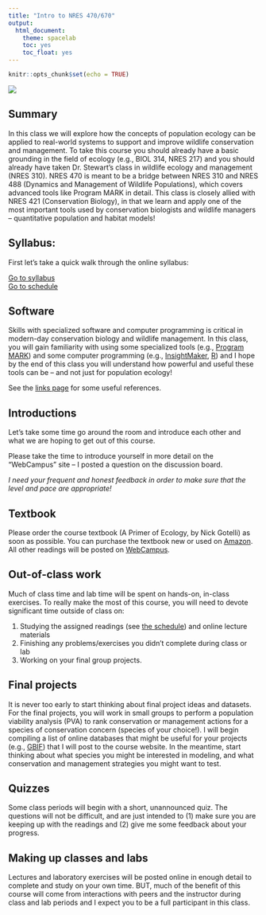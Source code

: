 ```yaml
---
title: "Intro to NRES 470/670"
output: 
  html_document: 
    theme: spacelab
    toc: yes
    toc_float: yes
---
```


```r
knitr::opts_chunk$set(echo = TRUE)
```


![](prairie_dogs2.jpg)    

## Summary

In this class we will explore how the concepts of population ecology can be applied to real-world systems to support and improve wildlife conservation and management. To take this course you should already have a basic grounding in the field of ecology (e.g., BIOL 314, NRES 217) and you should already have taken Dr. Stewart's class in wildlife ecology and management (NRES 310). NRES 470 is meant to be a bridge between NRES 310 and NRES 488 (Dynamics and Management of Wildlife Populations), which covers advanced tools like Program MARK in detail. This class is closely allied with NRES 421 (Conservation Biology), in that we learn and apply one of the most important tools used by conservation biologists and wildlife managers -- quantitative population and habitat models!    

## Syllabus:
First let's take a quick walk through the online syllabus:

[Go to syllabus](index.html)   
[Go to schedule](schedule.html)

## Software
Skills with specialized software and computer programming is critical in modern-day conservation biology and wildlife management. In this class, you will gain familiarity with using some specialized tools (e.g., [Program MARK](http://www.phidot.org/software/mark/)) and some computer programming (e.g., [InsightMaker](https://insightmaker.com/), [R](https://cran.r-project.org/)) and I hope by the end of this class you will understand how powerful and useful these tools can be -- and not just for population ecology!

See the [links page](/Links.html) for some useful references.

## Introductions
Let's take some time go around the room and introduce each other and what we are hoping to get out of this course.

Please take the time to introduce yourself in more detail on the "WebCampus" site -- I posted a question on the discussion board.  

*I need your frequent and honest feedback in order to make sure that the level and pace are appropriate!*

## Textbook
Please order the course textbook (A Primer of Ecology, by Nick Gotelli) as soon as possible. You can purchase the textbook new or used on [Amazon](https://www.amazon.com/Primer-Ecology-Fourth-Nicholas-Gotelli/dp/0878933182/ref=sr_1_1?s=books&ie=UTF8&qid=1484867155&sr=1-1&keywords=a+primer+of+ecology). All other readings will be posted on [WebCampus](https://unr.instructure.com/).

## Out-of-class work
Much of class time and lab time will be spent on hands-on, in-class exercises. To really make the most of this course, you will need to devote significant time outside of class on:    

1. Studying the assigned readings (see [the schedule](/schedule.html)) and online lecture materials
2. Finishing any problems/exercises you didn't complete during class or lab
3. Working on your final group projects.  

## Final projects
It is never too early to start thinking about final project ideas and datasets. For the final projects, you will work in small groups to perform a population viability analysis (PVA) to rank conservation or management actions for a species of conservation concern (species of your choice!). I will begin compiling a list of online databases that might be useful for your projects (e.g., [GBIF](gbif.org)) that I will post to the course website. In the meantime, start thinking about what species you might be interested in modeling, and what conservation and management strategies you might want to test.    

## Quizzes
Some class periods will begin with a short, unannounced quiz. The questions will not be difficult, and are just intended to (1) make sure you are keeping up with the readings and (2) give me some feedback about your progress. 

## Making up classes and labs
Lectures and laboratory exercises will be posted online in enough detail to complete and study on your own time. BUT, much of the benefit of this course will come from interactions with peers and the instructor during class and lab periods and I expect you to be a full participant in this class.  







